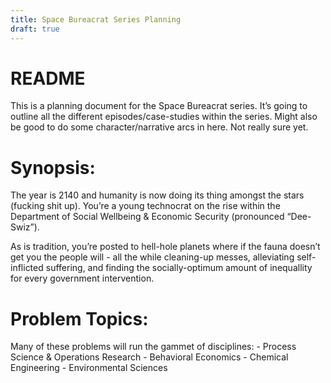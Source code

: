 ```yaml
---
title: Space Bureacrat Series Planning 
draft: true
---
```

# README
This is a planning document for the Space Bureacrat series. It's going to outline all the different episodes/case-studies within the series. Might also be good to do some character/narrative arcs in here. Not really sure yet.

# Synopsis:
The year is 2140 and humanity is now doing its thing amongst the stars (fucking shit up). You're a young technocrat on the rise within the Department of Social Wellbeing & Economic Security (pronounced "Dee-Swiz"). 

As is tradition, you're posted to hell-hole planets where if the fauna doesn't get you the people will - all the while cleaning-up messes, alleviating self-inflicted suffering, and finding the socially-optimum amount of inequallity for every government intervention.

# Problem Topics:
Many of these problems will run the gammet of disciplines:
    - Process Science & Operations Research
    - Behavioral Economics
    - Chemical Engineering
    - Environmental Sciences

